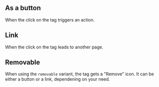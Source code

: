 
## As a button

When the click on the tag triggers an action.

<Playground playgroundLink="/storybook/eu/index.html?selectedKind=Tag&selectedStory=as%20a%20button&stories=0">
  <Tag
    label="Button tag"
    type="button"
  />
</Playground>

## Link

When the click on the tag leads to another page.

<Playground playgroundLink="/storybook/eu/index.html?selectedKind=Tag&selectedStory=as%20a%20link&stories=0">
  <Tag
    label="Link tag"
    href="/example"
  />
</Playground>

## Removable

When using the `removable` variant, the tag gets a "Remove" icon. It can be either a button or a link, dependening on your need.

<Playground playgroundLink="/storybook/eu/index.html?selectedKind=Tag&selectedStory=removable&stories=0">
  <Tag
    label="Removable tag"
    variant="removable"
  />
</Playground>
